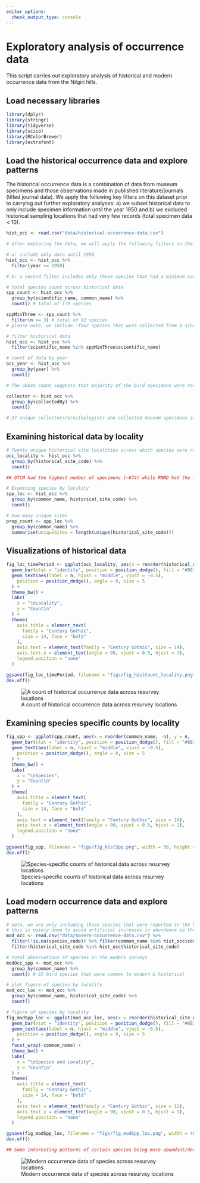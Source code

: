 ```yaml
---
editor_options: 
  chunk_output_type: console
---
```


# Exploratory analysis of occurrence data

This script carries out exploratory analysis of historical and modern occurrence data from the Nilgiri hills.   

## Load necessary libraries
```r
library(dplyr)
library(stringr)
library(tidyverse)
library(scico)
library(RColorBrewer)
library(extrafont)
```

## Load the historical occurrence data and explore patterns

The historical occurrence data is a combination of data from museum specimens and those observations made in published literature/journals (titled journal data). We apply the following key filters on this dataset prior to carrying out further exploratory analyses: a) we subset historical data to only include specimen information until the year 1950 and b) we excluded historical sampling locations that had very few records (total specimen data < 10).
```r
hist_occ <- read.csv("data/historical-occurrence-data.csv")

# after exploring the data, we will apply the following filters on the dataset

# a: include only data until 1950
hist_occ <- hist_occ %>%
  filter(year <= 1950)

# b: a second filter includes only those species that had a minimum count of atleast three specimens and occurred across atleast two unique historical survey locations

# total species count across historical data
spp_count <- hist_occ %>%
  group_by(scientific_name, common_name) %>%
  count() # total of 179 species

sppMinThree <- spp_count %>%
  filter(n >= 3) # total of 92 species
# please note, we include ~four species that were collected from a single historical location Apus melba, Apus melba, Brachypodius priocephalus, Phylloscopus tytleri, Picus chlorolophus

# filter historical data
hist_occ <- hist_occ %>%
  filter(scientific_name %in% sppMinThree$scientific_name)

# count of data by year
occ_year <- hist_occ %>%
  group_by(year) %>%
  count()

# The above count suggests that majority of the bird specimens were recorded in 1881, followed by some data from 1876.

collector <- hist_occ %>%
  group_by(collectedBy) %>%
  count()

# 37 unique collectors/ornithologists who collected museum specimens in this time period, with the maximum number of records by William Davison, followed by R G Wardlaw-Ramsay. 
```

## Examining historical data by locality
```r
# Twenty unique historical site localities across which species were recorded
occ_locality <- hist_occ %>%
  group_by(historical_site_code) %>%
  count()

## OTCM had the highest number of specimens (~674) while RNMD had the lowest (1 specimen)

# Examining species by locality
spp_loc <- hist_occ %>%
  group_by(common_name, historical_site_code) %>%
  count()

# how many unique sites
prop_count <- spp_loc %>%
  group_by(common_name) %>%
  summarise(uniqueSites = length(unique(historical_site_code)))
```

## Visualizations of historical data
```r
fig_loc_timePeriod <- ggplot(occ_locality, aes(x = reorder(historical_site_code,-n), y = n, fill = historical_site_code)) +
  geom_bar(stat = "identity", position = position_dodge(), fill = "#883107", alpha = 0.9) +
  geom_text(aes(label = n, hjust = "middle", vjust = -0.5),
    position = position_dodge(), angle = 0, size = 5
  ) +
  theme_bw() +
  labs(
    x = "\nLocality",
    y = "Count\n"
  ) +
  theme(
    axis.title = element_text(
      family = "Century Gothic",
      size = 14, face = "bold"
    ),
    axis.text = element_text(family = "Century Gothic", size = 14),
    axis.text.x = element_text(angle = 90, vjust = 0.5, hjust = 1),
    legend.position = "none"
  )

ggsave(fig_loc_timePeriod, filename = "figs/fig_histCount_locality.png", width = 12, height = 7, device = png(), units = "in", dpi = 300)
dev.off()
```

![A count of historical occurrence data across resurvey locations](figs/fig_histCount_locality.png)

## Examining species specific counts by locality
```r
fig_spp <- ggplot(spp_count, aes(x = reorder(common_name, -n), y = n, fill = scientific_name)) +
  geom_bar(stat = "identity", position = position_dodge(), fill = "#883107", alpha = 0.9) +
  geom_text(aes(label = n, hjust = "middle", vjust = -0.5),
    position = position_dodge(), angle = 0, size = 5
  ) +
  theme_bw() +
  labs(
    x = "\nSpecies",
    y = "Count\n"
  ) +
  theme(
    axis.title = element_text(
      family = "Century Gothic",
      size = 14, face = "bold"
    ),
    axis.text = element_text(family = "Century Gothic", size = 14),
    axis.text.x = element_text(angle = 90, vjust = 0.5, hjust = 1),
    legend.position = "none"
  )

ggsave(fig_spp, filename = "figs/fig_histSpp.png", width = 50, height = 20, device = png(), units = "in", dpi = 300, limitsize = F)
dev.off()
```

![Species-specific counts of historical data across resurvey locations](figs/fig_histSpp.png)

## Load modern occurrence data and explore patterns
```r
# note, we are only including those species that were reported in the historical data
# this is mainly done to avoid artificial increases in abundance in the modern time period
mod_occ <- read.csv("data/modern-occurrence-data.csv") %>%
  filter(!is.na(species_code)) %>% filter(common_name %in% hist_occ$common_name) %>%
  filter(historical_site_code %in% hist_occ$historical_site_code)

# total observations of species in the modern surveys
modOcc_spp <- mod_occ %>%
  group_by(common_name) %>%
  count() # 63 bird species that were common to modern & historical

# plot figure of species by locality
mod_occ_loc <- mod_occ %>%
  group_by(common_name, historical_site_code) %>%
  count()

# figure of species by locality
fig_modSpp_loc <- ggplot(mod_occ_loc, aes(x = reorder(historical_site_code,-n), y = n, fill = historical_site_code)) +
  geom_bar(stat = "identity", position = position_dodge(), fill = "#883107", alpha = 0.9) +
  geom_text(aes(label = n, hjust = "middle", vjust = -0.5),
    position = position_dodge(), angle = 0, size = 5
  ) +
  facet_wrap(~common_name) +
  theme_bw() +
  labs(
    x = "\nSpecies and Locality",
    y = "Count\n"
  ) +
  theme(
    axis.title = element_text(
      family = "Century Gothic",
      size = 14, face = "bold"
    ),
    axis.text = element_text(family = "Century Gothic", size = 12),
    axis.text.x = element_text(angle = 90, vjust = 0.5, hjust = 1),
    legend.position = "none"
  )

ggsave(fig_modSpp_loc, filename = "figs/fig_modSpp_loc.png", width = 40, height = 17, device = png(), units = "in", dpi = 300)
dev.off()

## Some interesting patterns of certain species being more abundant/detected in certain sites over others.
```

![Modern occurrence data of species across resurvey locations](figs/fig_modSpp_loc.png)
